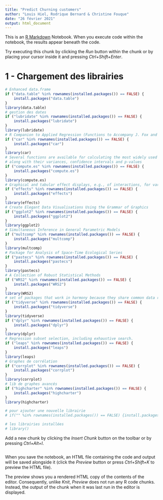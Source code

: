 ```yaml
---
title: "Predict Churning customers"
author: "Louis Hiel, Rodrique Bernard & Christine Fouque"
date: "26 février 2021"
output: html_document
---
```


This is an [R Markdown](http://rmarkdown.rstudio.com) Notebook. When you execute code within the notebook, the results appear beneath the code. 

Try executing this chunk by clicking the *Run* button within the chunk or by placing your cursor inside it and pressing *Ctrl+Shift+Enter*. 







#

##################################################################################
# 1 - Chargement des librairies ####
##################################################################################
```r
# Enhanced data.frame
if ("data.table" %in% rownames(installed.packages()) == FALSE) {
    install.packages("data.table")
}
library(data.table)
# gestion des dates
if ("lubridate" %in% rownames(installed.packages()) == FALSE) {
    install.packages("lubridate")
}
library(lubridate)
# R Companion to Applied Regression (Functions to Accompany J. Fox and S. Weisberg, AThird Edition, Sage, 2019.)
if ("car" %in% rownames(installed.packages()) == FALSE) {
    install.packages("car")
}
library(car)
# Several functions are available for calculating the most widely used effect sizes (ES),
# along with their variances, confidence intervals and p-values
if ("compute.es" %in% rownames(installed.packages()) == FALSE) {
    install.packages("compute.es")
}
library(compute.es)
# Graphical and tabular effect displays, e.g., of interactions, for various statistical models with linear predictors.
if ("effects" %in% rownames(installed.packages()) == FALSE) {
    install.packages("effects")
}
library(effects)
# Create Elegant Data Visualisations Using the Grammar of Graphics
if ("ggplot2" %in% rownames(installed.packages()) == FALSE) {
    install.packages("ggplot2")
}
library(ggplot2)
# Simultaneous Inference in General Parametric Models
if ("multcomp" %in% rownames(installed.packages()) == FALSE) {
    install.packages("multcomp")
}
library(multcomp)
# Package for Analysis of Space-Time Ecological Series
if ("pastecs" %in% rownames(installed.packages()) == FALSE) {
    install.packages("pastecs")
}
library(pastecs)
# A Collection of Robust Statistical Methods
if ("WRS2" %in% rownames(installed.packages()) == FALSE) {
    install.packages("WRS2")
}
library(WRS2)
# set of packages that work in harmony because they share common data representations and 'API' design.
if ("tidyverse" %in% rownames(installed.packages()) == FALSE) {
    install.packages("tidyverse")
}
library(tidyverse)
if ("dplyr" %in% rownames(installed.packages()) == FALSE) {
    install.packages("dplyr")
}
library(dplyr)
# Regression subset selection, including exhaustive search.
if ("leaps" %in% rownames(installed.packages()) == FALSE) {
    install.packages("leaps")
}
library(leaps)
# Graphes de corrélation
if ("corrplot" %in% rownames(installed.packages()) == FALSE) {
    install.packages("corrplot")
}
library(corrplot)
# lib de graphes avancés
if ("highcharter" %in% rownames(installed.packages()) == FALSE) {
    install.packages("highcharter")
}
library(highcharter)

# pour ajouter une nouvelle librairie
# if("" %in% rownames(installed.packages()) == FALSE) {install.packages("")};library()

# les librairies installées
# library()
```

Add a new chunk by clicking the *Insert Chunk* button on the toolbar or by pressing *Ctrl+Alt+I*.
```r

```

When you save the notebook, an HTML file containing the code and output will be saved alongside it (click the *Preview* button or press *Ctrl+Shift+K* to preview the HTML file).

The preview shows you a rendered HTML copy of the contents of the editor. Consequently, unlike *Knit*, *Preview* does not run any R code chunks. Instead, the output of the chunk when it was last run in the editor is displayed.
